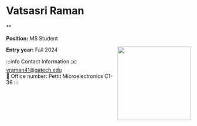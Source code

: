 


# Vatsasri Raman
**

**Position:** MS Student

<img src={profImage} width="200" align="right"/> 

**Entry year:** Fall 2024<br/>

:::info Contact Information
✉️ vraman41@gatech.edu <br/>
📍 Office number: Pettit Microelectronics C1-36
:::